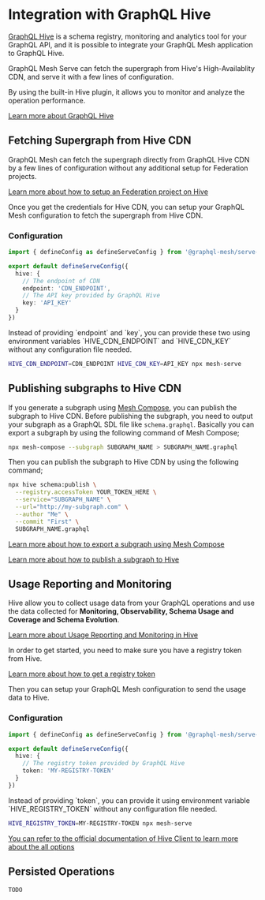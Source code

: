 # Integration with GraphQL Hive


[GraphQL Hive](https://the-guild.dev/graphql/hive) is a schema registry, monitoring and analytics
tool for your GraphQL API, and it is possible to integrate your GraphQL Mesh application to GraphQL
Hive.

GraphQL Mesh Serve can fetch the supergraph from Hive's High-Availablity CDN, and serve it with a
few lines of configuration.

By using the built-in Hive plugin, it allows you to monitor and analyze the operation performance.

[Learn more about GraphQL Hive](https://the-guild.dev/graphql/hive/docs)

## Fetching Supergraph from Hive CDN

GraphQL Mesh can fetch the supergraph directly from GraphQL Hive CDN by a few lines of configuration
without any additional setup for Federation projects.

[Learn more about how to setup an Federation project on Hive](https://the-guild.dev/graphql/hive/docs/get-started/apollo-federation)

Once you get the credentials for Hive CDN, you can setup your GraphQL Mesh configuration to fetch
the supergraph from Hive CDN.

### Configuration

```ts filename="mesh.config.ts"
import { defineConfig as defineServeConfig } from '@graphql-mesh/serve-cli'

export default defineServeConfig({
  hive: {
    // The endpoint of CDN
    endpoint: 'CDN_ENDPOINT',
    // The API key provided by GraphQL Hive
    key: 'API_KEY'
  }
})
```

<Callout>
  Instead of providing `endpoint` and `key`, you can provide these two using environment variables
  `HIVE_CDN_ENDPOINT` and `HIVE_CDN_KEY` without any configuration file needed.

```sh
HIVE_CDN_ENDPOINT=CDN_ENDPOINT HIVE_CDN_KEY=API_KEY npx mesh-serve
```

</Callout>

## Publishing subgraphs to Hive CDN

If you generate a subgraph using [Mesh Compose](/v1/serve/compose), you can publish the subgraph to
Hive CDN. Before publishing the subgraph, you need to output your subgraph as a GraphQL SDL file
like `schema.graphql`. Basically you can export a subgraph by using the following command of Mesh
Compose;

```sh
npx mesh-compose --subgraph SUBGRAPH_NAME > SUBGRAPH_NAME.graphql
```

Then you can publish the subgraph to Hive CDN by using the following command;

```sh
npx hive schema:publish \
  --registry.accessToken YOUR_TOKEN_HERE \
  --service="SUBGRAPH_NAME" \
  --url="http://my-subgraph.com" \
  --author "Me" \
  --commit "First" \
  SUBGRAPH_NAME.graphql
```

[Learn more about how to export a subgraph using Mesh Compose](v1/compose#generating-the-individual-subgraphs-for-schema-registry)

[Learn more about how to publish a subgraph to Hive](https://the-guild.dev/graphql/hive/docs/get-started/apollo-federation#publish-your-schemas)

## Usage Reporting and Monitoring

Hive allow you to collect usage data from your GraphQL operations and use the data collected for
**Monitoring, Observability, Schema Usage and Coverage and Schema Evolution**.

[Learn more about Usage Reporting and Monitoring in Hive](https://the-guild.dev/graphql/hive/docs/features/usage-reporting)

In order to get started, you need to make sure you have a registry token from Hive.

[Learn more about how to get a registry token](https://the-guild.dev/graphql/hive/docs/get-started/apollo-federation#hive-cli-access-token)

Then you can setup your GraphQL Mesh configuration to send the usage data to Hive.

### Configuration

```ts filename="mesh.config.ts"
import { defineConfig as defineServeConfig } from '@graphql-mesh/serve-cli'

export default defineServeConfig({
  hive: {
    // The registry token provided by GraphQL Hive
    token: 'MY-REGISTRY-TOKEN'
  }
})
```

<Callout>
  Instead of providing `token`, you can provide it using environment variable `HIVE_REGISTRY_TOKEN`
  without any configuration file needed.

```sh
HIVE_REGISTRY_TOKEN=MY-REGISTRY-TOKEN npx mesh-serve
```

</Callout>

[You can refer to the official documentation of Hive Client to learn more about the all options](https://the-guild.dev/graphql/hive/docs/api-reference/client#configuration)

## Persisted Operations

`TODO`
